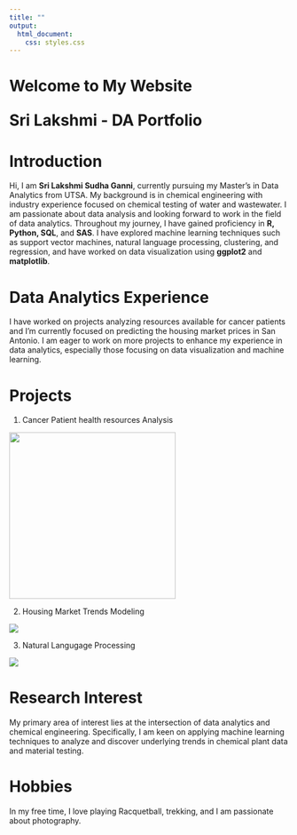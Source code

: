 ```yaml
---
title: ""
output: 
  html_document:
    css: styles.css
---
```





::: {.header align="left"}
<h1>

Welcome to My Website

Sri Lakshmi - DA Portfolio

</h1>
:::

# Introduction

Hi, I am **Sri Lakshmi Sudha Ganni**, currently pursuing my Master’s in Data Analytics from UTSA. My background is in chemical engineering with industry experience focused on chemical testing of water and wastewater. I am passionate about data analysis and looking forward to work in the field of data analytics. Throughout my journey, I have gained proficiency in **R, Python, SQL**, and **SAS**. I have explored machine learning techniques such as support vector machines, natural language processing, clustering, and regression, and have worked on data visualization using **ggplot2** and **matplotlib**.

# Data Analytics Experience

I have worked on projects analyzing resources available for cancer patients and I'm currently focused on predicting the housing market prices in San Antonio. I am eager to work on more projects to enhance my experience in data analytics, especially those focusing on data visualization and machine learning.

# Projects

1)  Cancer Patient health resources Analysis 

![](cancer_DA.jpg){fig-align="left" width="300"}

2)  Housing Market Trends Modeling

![](housing.jpg){}

3)  Natural Langugage Processing

![](nlp.jpg){}

# Research Interest

My primary area of interest lies at the intersection of data analytics and chemical engineering. Specifically, I am keen on applying machine learning techniques to analyze and discover underlying trends in chemical plant data and material testing.

# Hobbies

In my free time, I love playing Racquetball, trekking, and I am passionate about photography.
